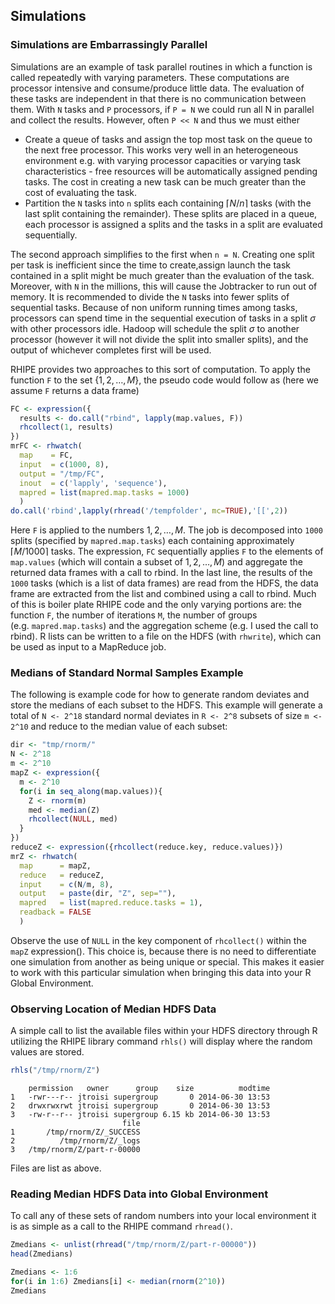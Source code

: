 ## Simulations ##

### Simulations are Embarrassingly Parallel ###

Simulations are an example of task parallel routines in which a function is called repeatedly with 
varying parameters. These computations are processor intensive and consume/produce little data. 
The evaluation of these tasks are independent in that there is no communication between them. With 
`N` tasks and `P` processors, if `P = N` we could run all N in parallel and collect the results. 
However, often `P << N` and thus we must either

* Create a queue of tasks and assign the top most task on the queue to the next free processor. 
This works very well in an heterogeneous environment e.g. with varying processor capacities or 
varying task characteristics - free resources will be automatically assigned pending tasks. The 
cost in creating a new task can be much greater than the cost of evaluating the task.
* Partition the `N` tasks into `n` splits each containing $\lceil N/n \rceil$ tasks (with the last 
split containing the remainder). These splits are placed in a queue, each processor is assigned a 
splits and the tasks in a split are evaluated sequentially.

The second approach simplifies to the first when `n = N`. Creating one split per task is 
inefficient since the time to create,assign launch the task contained in a split might be much 
greater than the evaluation of the task. Moreover, with `N` in the millions, this will cause the 
Jobtracker to run out of memory. It is recommended to divide the `N` tasks into fewer splits of 
sequential tasks. Because of non uniform running times among tasks, processors can spend time in 
the sequential execution of tasks in a split $\sigma$ with other processors idle. Hadoop will 
schedule the split $\sigma$ to another processor (however it will not divide the split into smaller 
splits), and the output of whichever completes first will be used.

RHIPE provides two approaches to this sort of computation. To apply the function `F` to the set $\lbrace 1, 2,\ldots, M \rbrace$, the pseudo code would follow as (here we assume `F` returns a data frame)
```r
FC <- expression({
  results <- do.call("rbind", lapply(map.values, F))
  rhcollect(1, results)
})
mrFC <- rhwatch(
  map    = FC,
  input  = c(1000, 8),
  output = "/tmp/FC",
  inout  = c('lapply', 'sequence'),
  mapred = list(mapred.map.tasks = 1000)
  )
do.call('rbind',lapply(rhread('/tempfolder', mc=TRUE),'[[',2))
```
Here `F` is applied to the numbers $1, 2,\ldots, M$. The job is decomposed into `1000` splits 
(specified by `mapred.map.tasks`) each containing approximately $\lceil M/1000 \rceil$ tasks. 
The expression, `FC` sequentially applies `F` to the elements of `map.values` (which will 
contain a subset of $1, 2,\ldots ,M$) and aggregate the returned data frames with a call to rbind. 
In the last line, the results of the `1000` tasks (which is a list of data frames) are read from 
the HDFS, the data frame are extracted from the list and combined using a call to rbind. Much of 
this is boiler plate RHIPE code and the only varying portions are: the function `F`, the number of 
iterations `M`, the number of groups (e.g. `mapred.map.tasks`) and the aggregation scheme (e.g. I 
used the call to rbind). R lists can be written to a file on the HDFS (with `rhwrite`), which can 
be used as input to a MapReduce job.

### Medians of Standard Normal Samples Example ###

The following is example code for how to generate random deviates and store the medians of each 
subset to the HDFS. This example will generate a total of `N <- 2^18` standard normal deviates in 
`R <- 2^8` subsets of size `m <- 2^10` and reduce to the median value of each subset:
```r
dir <- "tmp/rnorm/"
N <- 2^18
m <- 2^10
mapZ <- expression({
  m <- 2^10
  for(i in seq_along(map.values)){
    Z <- rnorm(m)
    med <- median(Z)
    rhcollect(NULL, med)
  }
})
reduceZ <- expression({rhcollect(reduce.key, reduce.values)})
mrZ <- rhwatch(
  map      = mapZ,
  reduce   = reduceZ,
  input    = c(N/m, 8), 
  output   = paste(dir, "Z", sep=""),
  mapred   = list(mapred.reduce.tasks = 1),
  readback = FALSE
  )
```
Observe the use of `NULL` in the key component of `rhcollect()` within the `mapZ` expression(). 
This choice is, because there is no need to differentiate one simulation from another as being 
unique or special. This makes it easier to work with this particular simulation when bringing this 
data into your R Global Environment.

### Observing Location of Median HDFS Data ###

A simple call to list the available files within your HDFS directory through R utilizing the RHIPE 
library command `rhls()` will display where the random values are stored.
```r
rhls("/tmp/rnorm/Z")
```
```
    permission   owner      group    size          modtime
1   -rwr---r-- jtroisi supergroup       0 2014-06-30 13:53
2   drwxrwxrwt jtroisi supergroup       0 2014-06-30 13:53
3   -rw-r--r-- jtroisi supergroup 6.15 kb 2014-06-30 13:53
                         file
1       /tmp/rnorm/Z/_SUCCESS
2          /tmp/rnorm/Z/_logs
3   /tmp/rnorm/Z/part-r-00000
```
Files are list as above.

### Reading Median HDFS Data into Global Environment ###

To call any of these sets of random numbers into your local environment it is as simple as a call 
to the RHIPE command `rhread()`.
```r
Zmedians <- unlist(rhread("/tmp/rnorm/Z/part-r-00000"))
head(Zmedians)
```
```r
Zmedians <- 1:6
for(i in 1:6) Zmedians[i] <- median(rnorm(2^10))
Zmedians
```
